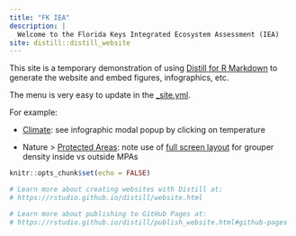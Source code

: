 ```yaml
---
title: "FK IEA"
description: |
  Welcome to the Florida Keys Integrated Ecosystem Assessment (IEA)
site: distill::distill_website
---
```


This site is a temporary demonstration of using [Distill for R Markdown](https://rstudio.github.io/distill/) to generate the website and embed figures, infographics, etc.

The menu is very easy to update in the [_site.yml]( https://github.com/marinebon/fk-iea_tmp/blob/master/_site.yml).

For example:

- [Climate](./climate.html): see infographic modal popup by clicking on temperature

- Nature > [Protected Areas](na_mpa.html): note use of [full screen layout](https://rstudio.github.io/distill/figures.html#full-screen-layout) for grouper density inside vs outside MPAs

```r
knitr::opts_chunk$set(echo = FALSE)

# Learn more about creating websites with Distill at:
# https://rstudio.github.io/distill/website.html

# Learn more about publishing to GitHub Pages at:
# https://rstudio.github.io/distill/publish_website.html#github-pages

```



